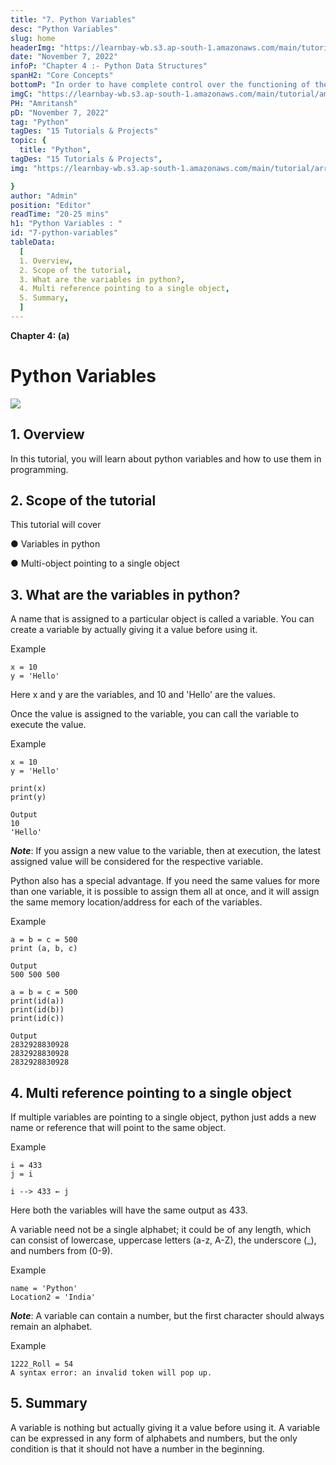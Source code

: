 ```yaml
---
title: "7. Python Variables"
desc: "Python Variables"
slug: home
headerImg: "https://learnbay-wb.s3.ap-south-1.amazonaws.com/main/tutorial/Python+Header.png"
date: "November 7, 2022"
infoP: "Chapter 4 :- Python Data Structures"
spanH2: "Core Concepts"
bottomP: "In order to have complete control over the functioning of their data structures, Python users can design their own."
imgC: "https://learnbay-wb.s3.ap-south-1.amazonaws.com/main/tutorial/amritansh.png"
PH: "Amritansh"
pD: "November 7, 2022"
tag: "Python"
tagDes: "15 Tutorials & Projects"
topic: {
  title: "Python",
tagDes: "15 Tutorials & Projects",
img: "https://learnbay-wb.s3.ap-south-1.amazonaws.com/main/tutorial/arrow.png"

}
author: "Admin"
position: "Editor"
readTime: "20-25 mins"
h1: "Python Variables : "
id: "7-python-variables"
tableData:
  [
  1. Overview, 
  2. Scope of the tutorial,  
  3. What are the variables in python?,  
  4. Multi reference pointing to a single object,  
  5. Summary,
  ]
---
```



**Chapter 4: (a)**


# Python Variables


<img src="https://learnbay-wb.s3.ap-south-1.amazonaws.com/main/tutorial/Boolean+data+types+in+python-+main+banner.jpg"></img>



## 1. Overview

In this tutorial, you will learn about python variables and how to use them in programming.

 


## 2. Scope of the tutorial

This tutorial will cover


●      Variables in python


●      Multi-object pointing to a single object

 


## 3. What are the variables in python?

A name that is assigned to a particular object is called a variable. You can create a variable by actually giving it a value before using it.

 

Example


```
x = 10
y = 'Hello'
```


 

Here x and y are the variables, and 10 and 'Hello' are the values.

 

Once the value is assigned to the variable, you can call the variable to execute the value.

 

Example


```
x = 10
y = 'Hello'
 
print(x)
print(y)
 
Output
10
'Hello'
```


 

**_Note_**: If you assign a new value to the variable, then at execution, the latest assigned value will be considered for the respective variable.

 

Python also has a special advantage. If you need the same values for more than one variable, it is possible to assign them all at once, and it will assign the same memory location/address for each of the variables.

 

Example


```
a = b = c = 500
print (a, b, c)
 
Output
500 500 500
```


 


```
a = b = c = 500
print(id(a))
print(id(b))
print(id(c))
 
Output
2832928830928
2832928830928
2832928830928
```



## 4. Multi reference pointing to a single object

If multiple variables are pointing to a single object, python just adds a new name or reference that will point to the same object.

 

Example


```
i = 433
j = i
 
i --> 433 ← j
```


 

Here both the variables will have the same output as 433.

 

A variable need not be a single alphabet; it could be of any length, which can consist of lowercase, uppercase letters (a-z, A-Z), the underscore (_), and numbers from (0-9).

 

Example


```
name = 'Python'
Location2 = 'India'
```


 

**_Note_**: A variable can contain a number, but the first character should always remain an alphabet.

 

Example


```
1222_Roll = 54
A syntax error: an invalid token will pop up.
```


 


## 5. Summary

A variable is nothing but actually giving it a value before using it. A variable can be expressed in any form of alphabets and numbers, but the only condition is that it should not have a number in the beginning.

